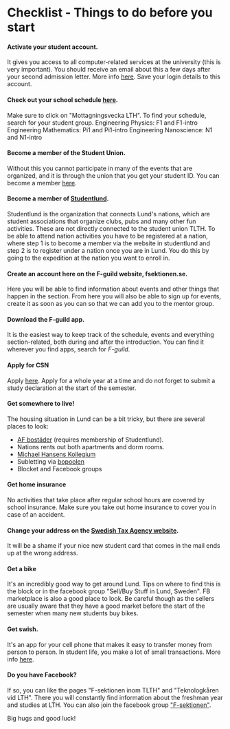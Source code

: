 # Checklist - Things to do before you start

#### Activate your student account. 
It gives you access to all computer-related services at the university (this is very important). You should receive an email about this a few days after your second admission letter. More info [here](https://www.lu.se/studera/livet-som-student/it-tjanster-support-och-driftinfo/studentkonto). Save your login details to this account.

#### Check out your school schedule [here](https://cloud.timeedit.net/lu/web/lth1/).  
Make sure to click on "Mottagningsvecka LTH". To find your schedule, search for your student group. 
Engineering Physics: F1 and F1-intro
Engineering Mathematics: Pi1 and Pi1-intro
Engineering Nanoscience: N1 and N1-intro

#### Become a member of the Student Union. 
Without this you cannot participate in many of the events that are organized, and it is through the union that you get your student ID. You can become a member [here](https://www.tlth.se/bli-medlem). 

#### Become a member of [Studentlund](https://www.studentlund.se/). 
Studentlund is the organization that connects Lund's nations, which are student associations that organize clubs, pubs and many other fun activities. These are not directly connected to the student union TLTH. To be able to attend nation activities you have to be registered at a nation, where step 1 is to become a member via the website in studentlund and step 2 is to register under a nation once you are in Lund. You do this by going to the expedition at the nation you want to enroll in. 

#### Create an account here on the F-guild website, fsektionen.se. 
Here you will be able to find information about events and other things that happen in the section. From here you will also be able to sign up for events, create it as soon as you can so that we can add you to the mentor group.

#### Download the F-guild app. 
It is the easiest way to keep track of the schedule, events and everything section-related, both during and after the introduction. You can find it wherever you find apps, search for *F-guild*.

#### Apply for CSN 
Apply [here](https://www.csn.se/). Apply for a whole year at a time and do not forget to submit a study declaration at the start of the semester.

#### Get somewhere to live! 
The housing situation in Lund can be a bit tricky, but there are several places to look:
- [AF bostäder](https://www.afbostader.se/att-bo-hos-oss/soka-studentbostad/soker-du-studentbostad/) (requires membership of Studentlund). 
- Nations rents out both apartments and dorm rooms.
- [Michael Hansens Kollegium](https://www.mhklund.se/)
- Subletting via [bopoolen](https://bopoolen.nu/)
- Blocket and Facebook groups

#### Get home insurance 
No activities that take place after regular school hours are covered by school insurance. Make sure you take out home insurance to cover you in case of an accident.

#### Change your address on the [Swedish Tax Agency website](https://skatteverket.se/privat/folkbokforing/flyttanmalan.4.76a43be412206334b89800018531.html). 
It will be a shame if your nice new student card that comes in the mail ends up at the wrong address.

#### Get a bike
It's an incredibly good way to get around Lund. Tips on where to find this is the block or in the facebook group "Sell/Buy Stuff in Lund, Sweden". FB marketplace is also a good place to look. Be careful though as the sellers are usually aware that they have a good market before the start of the semester when many new students buy bikes. 

#### Get swish. 
It's an app for your cell phone that makes it easy to transfer money from person to person. In student life, you make a lot of small transactions. More info [here](https://www.swish.nu/faq/private/hur-skaffar-jag-swish).

#### Do you have Facebook? 
If so, you can like the pages "F-sektionen inom TLTH" and "Teknologkåren vid LTH". There you will constantly find information about the freshman year and studies at LTH. You can also join the facebook group ["F-sektionen"](https://www.facebook.com/groups/321244590962).

Big hugs and good luck!
